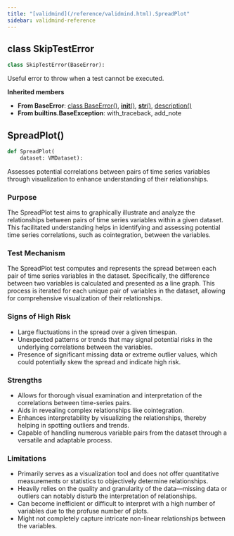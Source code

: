 ```yaml
---
title: "[validmind](/reference/validmind.html).SpreadPlot"
sidebar: validmind-reference
---
```


## [class]{.muted} SkipTestError

<!-- class.qmd.jinja2 - class definition -->

```python
class SkipTestError(BaseError):
```

Useful error to throw when a test cannot be executed.

**Inherited members**

- **From BaseError**: [class BaseError[()]{.muted}](#class-baseerror), [__init__[()]{.muted}](#__init__), [__str__[()]{.muted}](#__str__), [description[()]{.muted}](#description)
- **From builtins.BaseException**: with_traceback, add_note

## SpreadPlot[()]{.muted}

<!-- function.qmd.jinja2 - function signature -->

```python
def SpreadPlot(
    dataset: VMDataset):
```

Assesses potential correlations between pairs of time series variables through visualization to enhance understanding of their relationships.

### Purpose

The SpreadPlot test aims to graphically illustrate and analyze the relationships between pairs of time series variables within a given dataset. This facilitated understanding helps in identifying and assessing potential time series correlations, such as cointegration, between the variables.

### Test Mechanism

The SpreadPlot test computes and represents the spread between each pair of time series variables in the dataset. Specifically, the difference between two variables is calculated and presented as a line graph. This process is iterated for each unique pair of variables in the dataset, allowing for comprehensive visualization of their relationships.

### Signs of High Risk

- Large fluctuations in the spread over a given timespan.
- Unexpected patterns or trends that may signal potential risks in the underlying correlations between the variables.
- Presence of significant missing data or extreme outlier values, which could potentially skew the spread and indicate high risk.

### Strengths

- Allows for thorough visual examination and interpretation of the correlations between time-series pairs.
- Aids in revealing complex relationships like cointegration.
- Enhances interpretability by visualizing the relationships, thereby helping in spotting outliers and trends.
- Capable of handling numerous variable pairs from the dataset through a versatile and adaptable process.

### Limitations

- Primarily serves as a visualization tool and does not offer quantitative measurements or statistics to objectively determine relationships.
- Heavily relies on the quality and granularity of the data—missing data or outliers can notably disturb the interpretation of relationships.
- Can become inefficient or difficult to interpret with a high number of variables due to the profuse number of plots.
- Might not completely capture intricate non-linear relationships between the variables.
